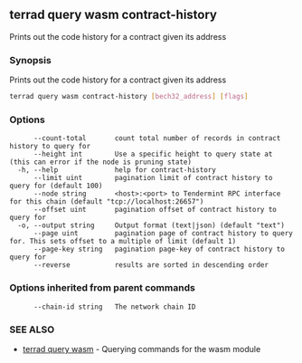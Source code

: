 ## terrad query wasm contract-history

Prints out the code history for a contract given its address

### Synopsis

Prints out the code history for a contract given its address

```sh Terrad
terrad query wasm contract-history [bech32_address] [flags]
```

### Options

```
      --count-total       count total number of records in contract history to query for
      --height int        Use a specific height to query state at (this can error if the node is pruning state)
  -h, --help              help for contract-history
      --limit uint        pagination limit of contract history to query for (default 100)
      --node string       <host>:<port> to Tendermint RPC interface for this chain (default "tcp://localhost:26657")
      --offset uint       pagination offset of contract history to query for
  -o, --output string     Output format (text|json) (default "text")
      --page uint         pagination page of contract history to query for. This sets offset to a multiple of limit (default 1)
      --page-key string   pagination page-key of contract history to query for
      --reverse           results are sorted in descending order
```

### Options inherited from parent commands

```
      --chain-id string   The network chain ID
```

### SEE ALSO

* [terrad query wasm](terrad_query_wasm.md)	 - Querying commands for the wasm module


